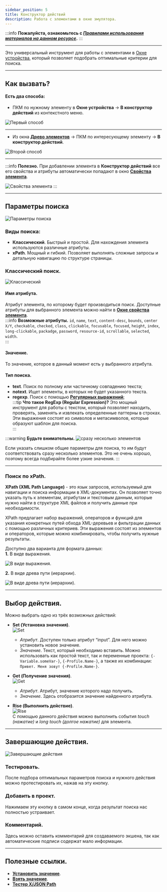 ```yaml
---
sidebar_position: 5
title: Конструктор действий
description: Работа с элементами в окне эмулятора.
---  
```

:::info **Пожалуйста, ознакомьтесь с [*Правилами использования материалов на данном ресурсе*](../../Disclaimer).**
:::
_______________________________________________

Это универсальный инструмент для работы с элементами в [Окне устройства](./DeviceWindow), который позволяет подобрать оптимальные критерии для поиска.  
_______________________________________________ 
## Как вызвать?
#### Есть два способа:  
- ПКМ по нужному элементу в **Окне устройства** → **В конструктор действий** из контекстного меню.  

![Первый способ](./assets/ActionBuilder/ActionBuilder_pic1.png) 
_______________________________________________ 
- Из окна [**Древо элементов**](./ElementTree) → ПКМ по интересующему элементу → **В конструктор действий**.  

![Второй способ](./assets/ActionBuilder/ActionBuilder_pic2.png)  
_______________________________________________ 
:::info **Полезно.**
При добавлении элемента в **Конструктор действий** все его свойства и атрибуты автоматически попадают в окно [**Свойства элемента**](./ElementProp).  

![Свойства элемента](./assets/ActionBuilder/ActionBuilder_pic3.png) 
:::  
_______________________________________________ 
## Параметры поиска  
![Параметры поиска ](./assets/ActionBuilder/ActionBuilder_pic4.png)  
### Виды поиска:  
- **Классический**. Быстрый и простой. Для нахождения элемента используются различные атрибуты.  
- **xPath**. Мощный и гибкий. Позволяет выполнять сложные запросы и детальную навигацию по структуре страницы.  
### Классический поиск.  
![Классический](./assets/ActionBuilder/ActionBuilder_pic5.png)  

#### Имя атрибута.  
Атрибут элемента, по которому будет производиться поиск. Доступные атрибуты для выбранного элемента можно найти в [**Окне свойства элемента**](./ElementProp).  
:::info **Возможные атрибуты.**
`id`, `name`, `text`, `content-desc`, `bounds`, `center X/Y`, `checkable`, `checked`, `class`, `clickable`, `focusable`, `focused`, `height`, `index`, `long-clickable`, `packadge`, `password`, `resource-id`, `scrollable`, `selected`, `width`.            
:::  
#### Значение.  
То значение, которое в данный момент есть у выбранного атрибута.  
#### Тип поиска.
- **text**. Поиск по полному или частичному совпадению текста;  
- **notext**. Ищет элементы, в которых не будет указанного текста.  
- **regexp**. Поиск с помощью [**Регулярных выражений**](../../Tools/RegEx_Tester);  
:::tip **Что такое RegExp (Regular Expression)?**
Это мощный инструмент для работы с текстом, который позволяет находить, проверять, заменять и извлекать определенные паттерны в строках. Эти выражения состоят из символов и метасимволов, которые образуют шаблон для поиска.  
:::

:::warning **Будьте внимательны.**
![сразу несколько элементов](./assets/ActionBuilder/ActionBuilder_pic6.png)  

Если указать слишком общие параметры для поиска, то им будут соответствовать сразу несколько элементов. Это не очень хорошо, поэтому всегда подбирайте более узкие значения.
:::  
_______________________________________________ 
### Поиск по xPath.  
**XPath (XML Path Language)** - это язык запросов, используемый для навигации и поиска информации в XML-документах. Он позволяет точно указать путь к элементам, атрибутам и текстовым данным, которые нужно найти в структуре XML файлов и получить данные при необходимости.

XPath предлагает набор выражений, операторов и функций для указания конкретных путей обхода XML-деревьев и фильтрации данных с помощью различных критериев. Эти выражения состоят из элементов и операторов, которые можно комбинировать, чтобы получить нужные результаты.  

Доступно два варианта для формата данных:  
**1.** В виде выражения.  

![В виде выражения.](./assets/ActionBuilder/ActionBuilder_pic7.png)  

**2.** В виде древа пути (иерархии).  

![В виде древа пути (иерархии).](./assets/ActionBuilder/ActionBuilder_pic8.png)  
_______________________________________________  
## Выбор действия.  
Можно выбрать одно из трёх возможных действий:  
- **Set (Установка значения)**.  
![Set](./assets/ActionBuilder/ActionBuilder_pic9.png)  
    - *Атрибут*. Доступен только атрибут “input”. Для него можно установить новое значение.  
    - *Значение*. Текст, который необходимо вставить. Можно использовать как простой текст, так и переменные проекта: `{-Variable.someVar-}`, `{-Profile.Name-}`, а также их комбинации: `Привет. Меня зовут {-Profile.Name-}`.  

- **Get (Получение значения)**.  
![Get](./assets/ActionBuilder/ActionBuilder_pic10.png)   
    - *Атрибут*. Атрибут, значение которого надо получить.  
    - *Значение*. Здесь отобразится значение найденного атрибута.  

- **Rise (Выполнить действие)**.  
![Rise](./assets/ActionBuilder/ActionBuilder_pic11.png)   
    С помощью данного действия можно выполнить события *touch (нажатие)* и *long touch (долгое нажатие)* для элемента.  
_______________________________________________   
## Завершающие действия.  
![Завершающие действия](./assets/ActionBuilder/ActionBuilder_pic12.png)   
### Тестировать.  
После подбора оптимальных параметров поиска и нужного действия можно протестировать их, нажав на эту кнопку.  
### Добавить в проект.  
Нажимаем эту кнопку в самом конце, когда результат поиска нас полностью устраивает.  
### Комментарий.  
Здесь можно оставить комментарий для создаваемого экшена, так как автоматические подписи содержат мало информации.  

_______________________________________________
## Полезные ссылки.  
- [**Установить значение**](../../Android/ProLite/SetValue).
- [**Взять значение**](../../Android/ProLite/GetValue).  
- [**Тестер X/JSON Path**](../../Tools/JSON_Tester)